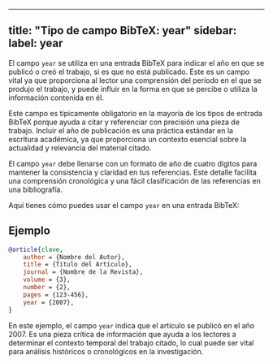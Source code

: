 
---
title: "Tipo de campo BibTeX: year"
sidebar:
  label: year
---


El campo `year` se utiliza en una entrada BibTeX para indicar el año en que se publicó o creó el trabajo, si es que no está publicado. Este es un campo vital ya que proporciona al lector una comprensión del período en el que se produjo el trabajo, y puede influir en la forma en que se percibe o utiliza la información contenida en él.

<CiteDrive />

Este campo es típicamente obligatorio en la mayoría de los tipos de entrada BibTeX porque ayuda a citar y referenciar con precisión una pieza de trabajo. Incluir el año de publicación es una práctica estándar en la escritura académica, ya que proporciona un contexto esencial sobre la actualidad y relevancia del material citado.

El campo `year` debe llenarse con un formato de año de cuatro dígitos para mantener la consistencia y claridad en tus referencias. Este detalle facilita una comprensión cronológica y una fácil clasificación de las referencias en una bibliografía.

Aquí tienes cómo puedes usar el campo `year` en una entrada BibTeX:

## Ejemplo

```bibtex
@article{clave,
    author = {Nombre del Autor},
    title = {Título del Artículo},
    journal = {Nombre de la Revista},
    volume = {3},
    number = {2},
    pages = {123-456},
    year = {2007},
}
```

En este ejemplo, el campo `year` indica que el artículo se publicó en el año 2007. Es una pieza crítica de información que ayuda a los lectores a determinar el contexto temporal del trabajo citado, lo cual puede ser vital para análisis históricos o cronológicos en la investigación.
